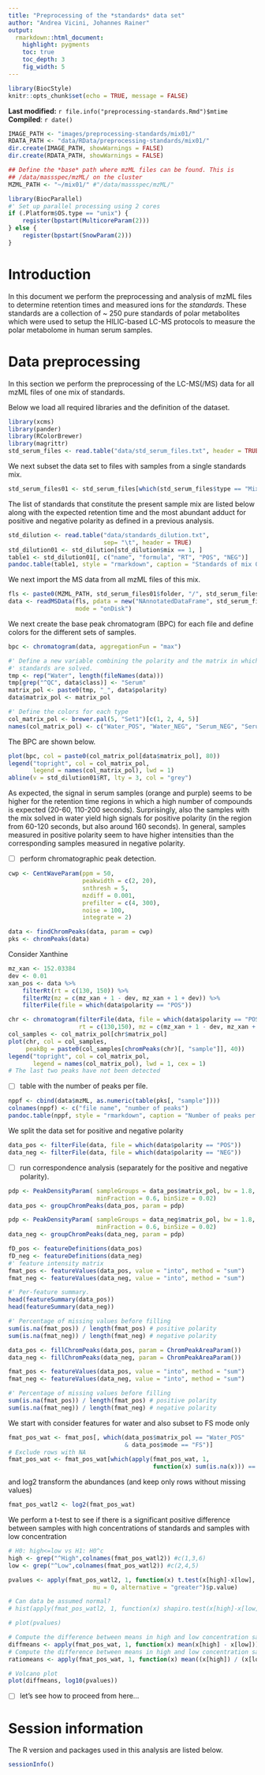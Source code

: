 ```yaml
---
title: "Preprocessing of the *standards* data set"
author: "Andrea Vicini, Johannes Rainer"
output:
  rmarkdown::html_document:
    highlight: pygments
    toc: true
    toc_depth: 3
    fig_width: 5
---
```


```r
library(BiocStyle)
knitr::opts_chunk$set(echo = TRUE, message = FALSE)
```

**Last modified:** `r file.info("preprocessing-standards.Rmd")$mtime`<br />
**Compiled**: `r date()`

```r
IMAGE_PATH <- "images/preprocessing-standards/mix01/"
RDATA_PATH <- "data/RData/preprocessing-standards/mix01/"
dir.create(IMAGE_PATH, showWarnings = FALSE)
dir.create(RDATA_PATH, showWarnings = FALSE)

## Define the *base* path where mzML files can be found. This is
## /data/massspec/mzML/ on the cluster
MZML_PATH <- "~/mix01/" #"/data/massspec/mzML/"

library(BiocParallel)
#' Set up parallel processing using 2 cores
if (.Platform$OS.type == "unix") {
    register(bpstart(MulticoreParam(2)))
} else {
    register(bpstart(SnowParam(2)))
}
```

# Introduction

In this document we perform the preprocessing and analysis of mzML files to
determine retention times and measured ions for the *standards*. These standards
are a collection of ~ 250 pure standards of polar metabolites which were used to
setup the HILIC-based LC-MS protocols to measure the polar metabolome in human
serum samples.


# Data preprocessing

In this section we perform the preprocessing of the LC-MS(/MS) data for all
mzML files of one mix of standards.

Below we load all required libraries and the definition of the dataset.

```r
library(xcms)
library(pander)
library(RColorBrewer)
library(magrittr)
std_serum_files <- read.table("data/std_serum_files.txt", header = TRUE)
```

We next subset the data set to files with samples from a single standards mix.

```r
std_serum_files01 <- std_serum_files[which(std_serum_files$type == "Mix01"), ]
```

The list of standards that constitute the present sample mix are listed below
along with the expected retention time and the most abundant adduct for positive
and negative polarity as defined in a previous analysis.

```r
std_dilution <- read.table("data/standards_dilution.txt",
                           sep= "\t", header = TRUE)
std_dilution01 <- std_dilution[std_dilution$mix == 1, ]
table1 <- std_dilution01[, c("name", "formula", "RT", "POS", "NEG")]
pandoc.table(table1, style = "rmarkdown", caption = "Standards of mix 01")
```

We next import the MS data from all mzML files of this mix.

```r
fls <- paste0(MZML_PATH, std_serum_files01$folder, "/", std_serum_files01$mzML)
data <- readMSData(fls, pdata = new("NAnnotatedDataFrame", std_serum_files01),
                   mode = "onDisk")
```

We next create the base peak chromatogram (BPC) for each file and define colors
for the different sets of samples.

```r
bpc <- chromatogram(data, aggregationFun = "max")

#' Define a new variable combining the polarity and the matrix in which the
#' standards are solved.
tmp <- rep("Water", length(fileNames(data)))
tmp[grep("^QC", data$class)] <- "Serum"
matrix_pol <- paste0(tmp, "_", data$polarity)
data$matrix_pol <- matrix_pol

#' Define the colors for each type
col_matrix_pol <- brewer.pal(5, "Set1")[c(1, 2, 4, 5)]
names(col_matrix_pol) <- c("Water_POS", "Water_NEG", "Serum_NEG", "Serum_POS")
```

The BPC are shown below.

```r
plot(bpc, col = paste0(col_matrix_pol[data$matrix_pol], 80))
legend("topright", col = col_matrix_pol,
       legend = names(col_matrix_pol), lwd = 1)
abline(v = std_dilution01$RT, lty = 3, col = "grey")
```

As expected, the signal in serum samples (orange and purple) seems to be higher
for the retention time regions in which a high number of compounds is expected
(20-60, 110-200 seconds). Surprisingly, also the samples with the mix solved in
water yield high signals for positive polarity (in the region from 60-120
seconds, but also around 160 seconds). In general, samples measured in positive
polarity seem to have higher intensities than the corresponding samples measured
in negative polarity.

- [ ] perform chromatographic peak detection.

```r
cwp <- CentWaveParam(ppm = 50,
                     peakwidth = c(2, 20),
                     snthresh = 5,
                     mzdiff = 0.001,
                     prefilter = c(4, 300),
                     noise = 100,
                     integrate = 2)

data <- findChromPeaks(data, param = cwp) 
pks <- chromPeaks(data)
```    
    
Consider Xanthine
```r
mz_xan <- 152.03384
dev <- 0.01
xan_pos <- data %>%
    filterRt(rt = c(130, 150)) %>%
    filterMz(mz = c(mz_xan + 1 - dev, mz_xan + 1 + dev)) %>%
    filterFile(file = which(data$polarity == "POS"))
```


```r
chr <- chromatogram(filterFile(data, file = which(data$polarity == "POS")), 
                    rt = c(130,150), mz = c(mz_xan + 1 - dev, mz_xan + 1 + dev))
col_samples <- col_matrix_pol[chr$matrix_pol]
plot(chr, col = col_samples, 
     peakBg = paste0(col_samples[chromPeaks(chr)[, "sample"]], 40))
legend("topright", col = col_matrix_pol,
       legend = names(col_matrix_pol), lwd = 1, cex = 1)
# The last two peaks have not been detected
```

- [ ] table with the number of peaks per file.

```r
nppf <- cbind(data$mzML, as.numeric(table(pks[, "sample"])))
colnames(nppf) <- c("file name", "number of peaks")
pandoc.table(nppf, style = "rmarkdown", caption = "Number of peaks per file")
```

We split the data set for positive and negative polarity
```r
data_pos <- filterFile(data, file = which(data$polarity == "POS"))
data_neg <- filterFile(data, file = which(data$polarity == "NEG"))
```
- [ ] run correspondence analysis (separately for the positive and negative
      polarity).
```r
pdp <- PeakDensityParam( sampleGroups = data_pos$matrix_pol, bw = 1.8,
                         minFraction = 0.6, binSize = 0.02)
data_pos <- groupChromPeaks(data_pos, param = pdp)

pdp <- PeakDensityParam( sampleGroups = data_neg$matrix_pol, bw = 1.8,
                         minFraction = 0.6, binSize = 0.02)
data_neg <- groupChromPeaks(data_neg, param = pdp) 

fD_pos <- featureDefinitions(data_pos)
fD_neg <- featureDefinitions(data_neg)
#' feature intensity matrix
fmat_pos <- featureValues(data_pos, value = "into", method = "sum")
fmat_neg <- featureValues(data_neg, value = "into", method = "sum")


```
```r
#' Per-feature summary.
head(featureSummary(data_pos))
head(featureSummary(data_neg))
```

```r
#' Percentage of missing values before filling
sum(is.na(fmat_pos)) / length(fmat_pos) # positive polarity
sum(is.na(fmat_neg)) / length(fmat_neg) # negative polarity

data_pos <- fillChromPeaks(data_pos, param = ChromPeakAreaParam())
data_neg <- fillChromPeaks(data_neg, param = ChromPeakAreaParam())

fmat_pos <- featureValues(data_pos, value = "into", method = "sum")
fmat_neg <- featureValues(data_neg, value = "into", method = "sum")

#' Percentage of missing values before filling
sum(is.na(fmat_pos)) / length(fmat_pos) # positive polarity
sum(is.na(fmat_neg)) / length(fmat_neg) # negative polarity

```

We start with consider features for water and also subset to FS mode only

```r
fmat_pos_wat <- fmat_pos[, which(data_pos$matrix_pol == "Water_POS" 
                                 & data_pos$mode == "FS")]
# Exclude rows with NA
fmat_pos_wat <- fmat_pos_wat[which(apply(fmat_pos_wat, 1, 
                                         function(x) sum(is.na(x))) == 0), ]
```

and log2 transform the abundances (and keep only rows without missing values)

```r
fmat_pos_watl2 <- log2(fmat_pos_wat)
```

We perform a t-test to see if there is a significant positive difference between
samples with high concentrations of standards and samples with low concentration

```r
# H0: high<=low vs H1: H0^c
high <- grep("^High",colnames(fmat_pos_watl2)) #c(1,3,6)
low <- grep("^Low",colnames(fmat_pos_watl2)) #c(2,4,5)

pvalues <- apply(fmat_pos_watl2, 1, function(x) t.test(x[high]-x[low], 
                        mu = 0, alternative = "greater")$p.value)

# Can data be assumed normal?
# hist(apply(fmat_pos_watl2, 1, function(x) shapiro.test(x[high]-x[low])$p.value))
```


```r
# plot(pvalues)

# Compute the difference between means in high and low concentration samples
diffmeans <- apply(fmat_pos_wat, 1, function(x) mean(x[high] - x[low]))
# Compute the difference between means in high and low concentration samples
ratiomeans <- apply(fmat_pos_wat, 1, function(x) mean((x[high]) / (x[low])))
```


```r
# Volcano plot
plot(diffmeans, log10(pvalues))
```



- [ ] let's see how to proceed from here...


# Session information

The R version and packages used in this analysis are listed below.

```r
sessionInfo()
```
